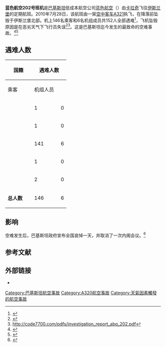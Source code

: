 {{Infobox Airliner accident
|name = 蓝色航空202号班机空难
|Crash image = Airblueflight202crashaircraft.jpg
|Image caption = 空难中坠毁的飞机（于空难前约1个月，即2010年6月24日拍摄于[[曼彻斯特机场|曼彻斯特机场]]）
|Date = 2010年7月28日
|Coordinates = {{Coord|33|44|23|N|73|3|29|E|display=inline,title}}
|Type = [[可控飞行撞地|可控飞行撞地]]
|Site = {{PAK}}[[伊斯兰堡|伊斯兰堡]]马格拉山山区
|Fatalities = 152<ref>{{cite news|language=en|publisher=BBC|title=No survivors as Pakistan plane crash kills 152|url=http://www.bbc.co.uk/news/world-10784971|date=2010-07-28|accessdate=2010-07-28}}</ref>
|Injuries = 0
|Aircraft Type = [[空中客车A320|空中客车A321-231]]
|Origin = {{PAK}}[[卡拉奇|卡拉奇]][[真纳国际机场|真纳国际机场]]
|Destination = {{PAK}}[[伊斯兰堡贝娜齐尔·布托国际机场|伊斯兰堡贝娜齐尔·布托国际机场]]
|Operator = [[蓝色航空_(巴基斯坦)|蓝色航空]]
|Tail Number = [http://www.airliners.net/search/photo.search?regsearch=AP-BJB AP-BJB]
|Passengers = 146
|Crew = 6
|Survivors = 0
}}
'''蓝色航空202号班机'''是[[巴基斯坦|巴基斯坦]]低成本航空公司[[蓝色航空_(巴基斯坦)|蓝色航空]]（{{lang-en|Air Blue}}）由[[卡拉奇|卡拉奇]]飞往[[伊斯兰堡|伊斯兰堡]]的定期航班。2010年7月28日，该航班由一架[[空中客车A321|空中客车A321]]执飞，在降落前坠毁于伊斯兰堡北部。机上146名乘客和6名机组成员共152人全部遇难<ref>{{cite news|language=en|publisher=AP|title=Plane carrying 152 crashes in Pakistan; 5 dead|url=http://news.yahoo.com/s/ap/20100728/ap_on_re_as/as_pakistan;_ylt=AjtBYyIp6yrxSWJT8sykWOus0NUE;_ylu=X3oDMTNja2c4ZDd0BGFzc2V0A2FwLzIwMTAwNzI4L2FzX3Bha2lzdGFuBGNjb2RlA21vc3Rwb3B1bGFyBGNwb3MDMwRwb3MDMTAEcHQDaG9tZV9jb2tlBHNlYwN5bl90b3Bfc3RvcnkEc2xrA3BsYW5lY2Fycnlpbg--|date=2010-07-28|accessdate=2010-07-28}}</ref>，飞机坠毁原因是在恶劣天气下飞行员失误<ref>{{cite news|language=en|publisher=wordpress.com|title=Air Blue’s Air Bus Flight No 202 Crashes near Margalla Hill Islamabad: 156 passengers onboard|url=http://nayyab.wordpress.com/2010/07/28/air-blues-air-bus-flight-no-202-crashes-near-margalla-hill-islamabad-156-passengers-onboard/|date=2010-07-28|accessdate=2010-07-28}}</ref><ref>http://code7700.com/pdfs/investigation_report_abq_202.pdf</ref>。这是巴基斯坦迄今发生的最致命的空难事故。<ref>{{cite news | url = https://www.bbc.co.uk/news/world-south-asia-10797614 | title = Pakistan mourns victims of its worst-ever air crash | date = 2010-07-29 | agency = BBC News | accessdate = 2010-07-29}}</ref><ref name="aviation-safety1">{{cite web | title = ASN Aircraft accident Airbus A321-231 AP-BJB Islamabad-Benazir Bhutto International Airport (ISB) | url = http://aviation-safety.net/database/record.php?id=20100728-0 | publisher = [[Aviation_Safety_Network|Aviation Safety Network]] |accessdate = 2010-07-28| archiveurl= https://web.archive.org/web/20100731083206/http://aviation-safety.net/database/record.php?id=20100728-0| archivedate= 2010-07-31 | deadurl= no}}</ref>

== 遇难人数 ==
{| class="wikitable"
|-
! rowspan=2|国籍
! colspan=2|遇难人数
! rowspan=2 width=70px|总人数
|-
! width=70px|乘客
! width=70px|机组人员
|-
| {{AUT}}
| 1
| 0
| 1<ref>[http://aaj.tv/news/Latest/683_detail.html Austrian born national onboard]</ref>
|-
| {{GER}}
| 1
| 0
| 1<ref>{{cite news|url=http://english.ruvr.ru/2010/07/28/13668364.html|title=No Russians were on board the crashed Pakistani airliner|date=2010-07-28|publisher=Voice of Russia|accessdate=2010-07-29|archive-url=https://web.archive.org/web/20100803061135/http://english.ruvr.ru/2010/07/28/13668364.html|archive-date=2010-08-03|dead-url=yes}}</ref>
|-
| {{PAK}}
| 141
| 6
| 147
|-
| {{SOM}}
| 1
| 0
| 1<ref>[http://www.dawn.com/wps/wcm/connect/dawn-content-library/dawn/news/pakistan/12-long+wait+ends+in+lost+hopes--bi-03 Article mentions Somali national]</ref>
|-
| {{USA}}
| 2
| 0
| 2<ref>{{cite news|language=en|publisher=AP|title=2 US citizens killed in plane crash in Pakistan|url=http://www.bbc.co.uk/news/world-10784971|date=2010-07-28|accessdate=2010-07-29}}</ref>
|-
| '''总人数'''
| 146
| 6
| 152
|}

== 影响 ==
空难发生后，巴基斯坦政府宣布全国哀悼一天，并取消了一次内阁会议。<ref>{{cite news|language=zh-cn|publisher=网易|title=巴基斯坦政府宣布举国哀悼一天 内阁会延期举行|url=http://news.163.com/10/0728/17/6CMPG1TA000146BD.html|date=2010-07-28|accessdate=2010-07-28|archive-url=https://web.archive.org/web/20100801074617/http://news.163.com/10/0728/17/6CMPG1TA000146BD.html|archive-date=2010-08-01|dead-url=yes}}</ref>

== 参考文献 ==
{{reflist}}

== 外部链接 ==
* {{cite web|language=en|title=The official website of Air Blue|url=http://www.airblue.com/}}

{{2010年航空事故}}

[[Category:巴基斯坦航空事故|Category:巴基斯坦航空事故]]
[[Category:A320航空事故|Category:A320航空事故]]
[[Category:天氣因素觸發的航空事故|Category:天氣因素觸發的航空事故]]